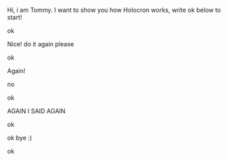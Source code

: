Hi, i am Tommy. I want to show you how Holocron works, write ok below to start! 

ok

Nice! do it again please 

ok

Again! 

no

ok

AGAIN I SAID AGAIN 

ok

ok bye :) 

ok